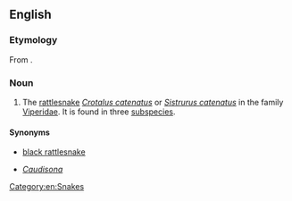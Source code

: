==English==
{{wikipedia}}

===Etymology===
From {{etyl|ciw|en}} {{term|massasauga||great river mouth|lang=ciw}}.

===Noun===
{{en-noun}}

# {{zoology}} The [[rattlesnake]] ''[[Crotalus catenatus]]'' or ''[[Sistrurus catenatus]]'' in the family [[Viperidae]].  It is found in three [[subspecies]].

====Synonyms====
* {{qualifier|dated}} [[black rattlesnake]]
* {{qualifier|taxonomic genus}} ''[[Caudisona]]''

[[Category:en:Snakes]]